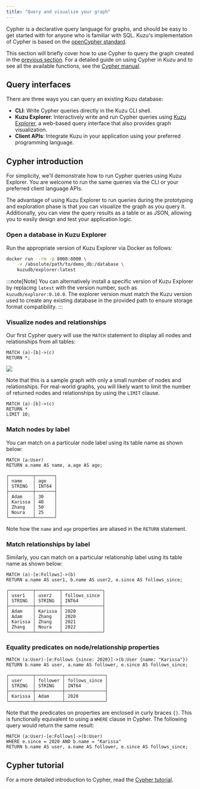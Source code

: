 ```yaml
---
title: "Query and visualize your graph"
---
```


Cypher is a declarative query language for graphs, and should be easy to get started with for
anyone who is familiar with SQL. Kuzu's implementation of Cypher is based on the
[openCypher standard](https://opencypher.org/).

This section will briefly cover how to use Cypher to query the graph created
in the [previous section](/get-started). For a detailed guide on using Cypher in Kuzu and to see all the
available functions, see the [Cypher manual](/cypher).

## Query interfaces

There are three ways you can query an existing Kuzu database:

- **CLI**: Write Cypher queries directly in the Kuzu CLI shell.
- **Kuzu Explorer**: Interactively write and run Cypher queries using [Kuzu Explorer](/visualization/kuzu-explorer/),
a web-based query interface that also provides graph visualization.
- **Client APIs**: Integrate Kuzu in your application using your preferred programming language.

## Cypher introduction

For simplicity, we'll demonstrate how to run Cypher queries using Kuzu Explorer.
You are welcome to run the same queries via the CLI or your preferred client language APIs.

The advantage of using Kuzu Explorer to run queries during the prototyping and exploration phase
is that you can visualize the graph as you query it. Additionally, you can view the query results
as a table or as JSON, allowing you to easily design and test your application logic.

### Open a database in Kuzu Explorer

Run the appropriate version of Kuzu Explorer via Docker as follows:

```bash
docker run --rm -p 8000:8000 \
    -v /absolute/path/to/demo_db:/database \
    kuzudb/explorer:latest
```

:::note[Note]
You can alternatively install a specific version of Kuzu Explorer by replacing `latest` with the version number,
such as `kuzudb/explorer:0.10.0`. The explorer version must match the Kuzu version used to create
any existing database in the provided path to ensure storage format compatibility.
:::

### Visualize nodes and relationships

Our first Cypher query will use the `MATCH` statement to display all nodes and relationships from all tables:

```cypher
MATCH (a)-[b]->(c)
RETURN *;
```

![](/img/visualization/query-result-graph-view.png)

Note that this is a sample graph with only a small number of nodes and relationships. For real-world
graphs, you will likely want to limit the number of returned nodes and relationships by using the `LIMIT` clause.

```cypher
MATCH (a)-[b]->(c)
RETURN *
LIMIT 10;
```

### Match nodes by label

You can match on a particular node label using its table name as shown below:

```cypher
MATCH (a:User)
RETURN a.name AS name, a.age AS age;
```
```
┌─────────┬───────┐
│ name    │ age   │
│ STRING  │ INT64 │
├─────────┼───────┤
│ Adam    │ 30    │
│ Karissa │ 40    │
│ Zhang   │ 50    │
│ Noura   │ 25    │
└─────────┴───────┘
```

Note how the `name` and `age` properties are aliased in the `RETURN` statement.

### Match relationships by label

Similarly, you can match on a particular relationship label using its table name as shown below:

```cypher
MATCH (a)-[e:Follows]->(b)
RETURN a.name AS user1, b.name AS user2, e.since AS follows_since;
```
```
┌─────────┬─────────┬───────────────┐
│ user1   │ user2   │ follows_since │
│ STRING  │ STRING  │ INT64         │
├─────────┼─────────┼───────────────┤
│ Adam    │ Karissa │ 2020          │
│ Adam    │ Zhang   │ 2020          │
│ Karissa │ Zhang   │ 2021          │
│ Zhang   │ Noura   │ 2022          │
└─────────┴─────────┴───────────────┘
```

### Equality predicates on node/relationship properties

```cypher
MATCH (a:User)-[e:Follows {since: 2020}]->(b:User {name: "Karissa"})
RETURN b.name AS user, a.name AS follower, e.since AS follows_since;
```
```
┌─────────┬──────────┬───────────────┐
│ user    │ follower │ follows_since │
│ STRING  │ STRING   │ INT64         │
├─────────┼──────────┼───────────────┤
│ Karissa │ Adam     │ 2020          │
└─────────┴──────────┴───────────────┘
```

Note that the predicates on properties are enclosed in curly braces `{}`. This is functionally equivalent
to using a `WHERE` clause in Cypher. The following query would return the same result:

```cypher
MATCH (a:User)-[e:Follows]->(b:User)
WHERE e.since = 2020 AND b.name = "Karissa"
RETURN b.name AS user, a.name AS follower, e.since AS follows_since;
```

## Cypher tutorial

For a more detailed introduction to Cypher, read the [Cypher tutorial](/tutorials/cypher).
